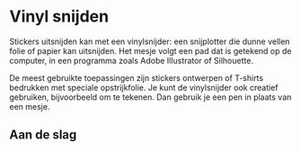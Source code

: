 
# Vinyl snijden

Stickers uitsnijden kan met een vinylsnijder: een snijplotter die dunne vellen folie of papier kan uitsnijden. Het mesje volgt een pad dat is getekend op de computer, in een programma zoals Adobe Illustrator of Silhouette.

De meest gebruikte toepassingen zijn stickers ontwerpen of T-shirts bedrukken met speciale opstrijkfolie. Je kunt de vinylsnijder ook creatief gebruiken, bijvoorbeeld om te tekenen. Dan gebruik je een pen in plaats van een mesje.

## Aan de slag


<Cards>
  <Card
    icon="📖"
    title="Stappenplan"
    href="/vinyl-snijden/stappenplan"
    arrow={true}
  />
</Cards>
